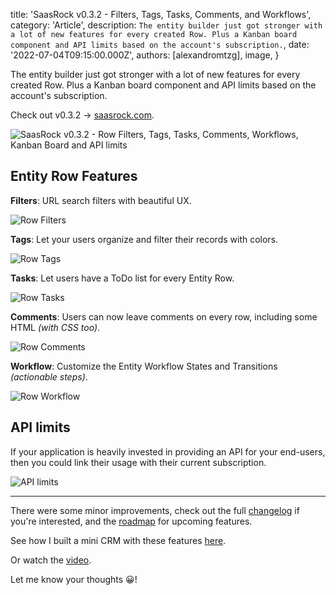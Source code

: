 
  title: 'SaasRock v0.3.2 - Filters, Tags, Tasks, Comments, and Workflows',
  category: 'Article',
  description: `The entity builder just got stronger with a lot of new features for every created Row. Plus a Kanban board component and API limits based on the account's subscription.`,
  date: '2022-07-04T09:15:00.000Z',
  authors: [alexandromtzg],
  image,
}

The entity builder just got stronger with a lot of new features for every created Row. Plus a Kanban board component and API limits based on the account's subscription.

Check out v0.3.2 → [saasrock.com](http://saasrock.com).

<img
  src={image}
  class="shadow-2xl border border-gray-100 rounded-lg"
  alt="SaasRock v0.3.2 - Row Filters, Tags, Tasks, Comments, Workflows, Kanban Board and API limits"
/>

<!--more-->

## Entity Row Features

**Filters**: URL search filters with beautiful UX.

![Row Filters](https://cdn-images-1.medium.com/max/1600/1*CwLPUxEOhfrMeD0aj1BKPQ.png)

**Tags**: Let your users organize and filter their records with colors.

![Row Tags](https://cdn-images-1.medium.com/max/1600/1*ZIfcWhwWB3vg3-6WDi1R9Q.png)

**Tasks**: Let users have a ToDo list for every Entity Row.

![Row Tasks](https://cdn-images-1.medium.com/max/1600/1*DK6rZvDpqOyN2j7y2LCJtg.png)

**Comments**: Users can now leave comments on every row, including some HTML _(with CSS too)_.

![Row Comments](https://cdn-images-1.medium.com/max/1600/1*-rdX6ezs3HYMXlbi2I2huw.png)

**Workflow**: Customize the Entity Workflow States and Transitions _(actionable steps)_.

![Row Workflow](https://cdn-images-1.medium.com/max/1600/1*yHuejpZLl0ybnsBPX3fsYQ.png)

## API limits

If your application is heavily invested in providing an API for your end-users, then you could link their usage with their current subscription.

![API limits](https://cdn-images-1.medium.com/max/1600/1*qrDEUA2E0EbL0Ua8MhJ7ZQ.png)

---

There were some minor improvements, check out the full [changelog](https://saasrock.com/changelog) if you're interested, and the [roadmap](https://saasrock.com/docs/roadmap) for upcoming features.

See how I built a mini CRM with these features [here](/creating-a-crm-from-scratch-using-saasrock-entity-builder).

Or watch the [video](https://www.youtube.com/watch?v=gErrqmGv1tw).

Let me know your thoughts 😀!
